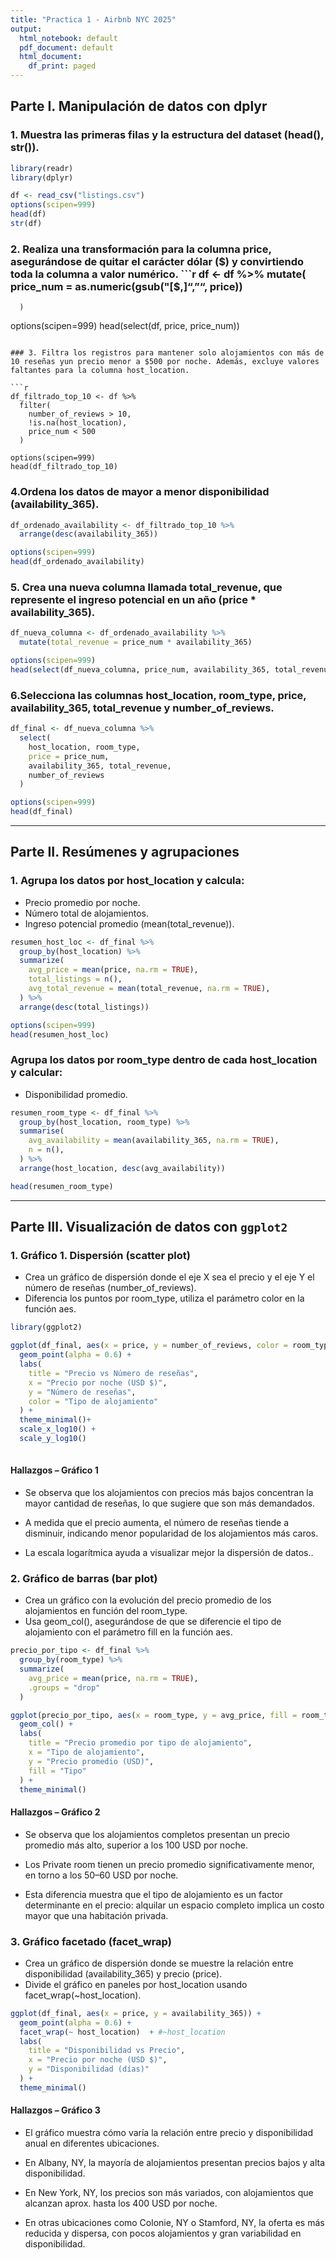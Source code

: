 ```yaml
---
title: "Practica 1 - Airbnb NYC 2025"
output:
  html_notebook: default
  pdf_document: default
  html_document:
    df_print: paged
---
```


## Parte I. Manipulación de datos con dplyr

### 1. Muestra las primeras filas y la estructura del dataset (head(), str()).
```r
library(readr)
library(dplyr)

df <- read_csv("listings.csv")
options(scipen=999)
head(df)
str(df)
```

### 2. Realiza una transformación para la columna price, asegurándose de quitar el carácter dólar ($) y convirtiendo toda la columna a valor numérico.
```r
df <- df %>%
  mutate( 
    price_num = as.numeric(gsub("[$,]", "", price))
      )
options(scipen=999)
head(select(df, price, price_num))
```

### 3. Filtra los registros para mantener solo alojamientos con más de 10 reseñas yun precio menor a $500 por noche. Además, excluye valores faltantes para la columna host_location.

```r
df_filtrado_top_10 <- df %>%
  filter(
    number_of_reviews > 10,
    !is.na(host_location),
    price_num < 500
  )

options(scipen=999)
head(df_filtrado_top_10)
```

### 4.Ordena los datos de mayor a menor disponibilidad (availability_365).
```r
df_ordenado_availability <- df_filtrado_top_10 %>%
  arrange(desc(availability_365))

options(scipen=999)
head(df_ordenado_availability)
```

### 5. Crea una nueva columna llamada total_revenue, que represente el ingreso potencial en un año (price * availability_365).

```r
df_nueva_columna <- df_ordenado_availability %>%
  mutate(total_revenue = price_num * availability_365)

options(scipen=999)
head(select(df_nueva_columna, price_num, availability_365, total_revenue))
```

### 6.Selecciona las columnas host_location, room_type, price, availability_365, total_revenue y number_of_reviews.
```r
df_final <- df_nueva_columna %>%
  select(
    host_location, room_type,
    price = price_num,
    availability_365, total_revenue,
    number_of_reviews
  )

options(scipen=999)
head(df_final)
```

---

## Parte II. Resúmenes y agrupaciones

### 1. Agrupa los datos por host_location y calcula:
- Precio promedio por noche.
- Número total de alojamientos.
- Ingreso potencial promedio (mean(total_revenue)).
```r
resumen_host_loc <- df_final %>%
  group_by(host_location) %>%
  summarize(
    avg_price = mean(price, na.rm = TRUE),
    total_listings = n(),
    avg_total_revenue = mean(total_revenue, na.rm = TRUE),
  ) %>%
  arrange(desc(total_listings))

options(scipen=999)
head(resumen_host_loc)
```

### Agrupa los datos por room_type dentro de cada host_location y calcular:
- Disponibilidad promedio.
```r
resumen_room_type <- df_final %>%
  group_by(host_location, room_type) %>%
  summarise(
    avg_availability = mean(availability_365, na.rm = TRUE),
    n = n(),
  ) %>%
  arrange(host_location, desc(avg_availability))

head(resumen_room_type)
```

---

## Parte III. Visualización de datos con ``ggplot2``

### 1. Gráfico 1. Dispersión (scatter plot)
- Crea un gráfico de dispersión donde el eje X sea el precio y el eje Y el número
de reseñas (number_of_reviews).
- Diferencia los puntos por room_type, utiliza el parámetro color en la función
aes.

```r
library(ggplot2)

ggplot(df_final, aes(x = price, y = number_of_reviews, color = room_type)) +
  geom_point(alpha = 0.6) +
  labs(
    title = "Precio vs Número de reseñas",
    x = "Precio por noche (USD $)",
    y = "Número de reseñas",
    color = "Tipo de alojamiento"
  ) +
  theme_minimal()+
  scale_x_log10() +
  scale_y_log10()
  
```
#### Hallazgos – Gráfico 1

- Se observa que los alojamientos con precios más bajos concentran la mayor cantidad de reseñas, lo que sugiere que son más demandados.

- A medida que el precio aumenta, el número de reseñas tiende a disminuir, indicando menor popularidad de los alojamientos más caros.

- La escala logarítmica ayuda a visualizar mejor la dispersión de datos..

### 2. Gráfico de barras (bar plot)
- Crea un gráfico con la evolución del precio promedio de los alojamientos en
función del room_type.  
- Usa geom_col(), asegurándose de que se diferencie el tipo de alojamiento con
el parámetro fill en la función aes.  

```r
precio_por_tipo <- df_final %>%
  group_by(room_type) %>%
  summarize(
    avg_price = mean(price, na.rm = TRUE),
    .groups = "drop"
  )

ggplot(precio_por_tipo, aes(x = room_type, y = avg_price, fill = room_type)) +
  geom_col() +
  labs(
    title = "Precio promedio por tipo de alojamiento",
    x = "Tipo de alojamiento",
    y = "Precio promedio (USD)",
    fill = "Tipo"
  ) +
  theme_minimal()
```
#### Hallazgos – Gráfico 2

- Se observa que los alojamientos completos presentan un precio promedio más alto, superior a los 100 USD por noche.

- Los Private room tienen un precio promedio significativamente menor, en torno a los 50–60 USD por noche.

- Esta diferencia muestra que el tipo de alojamiento es un factor determinante en el precio: alquilar un espacio completo implica un costo mayor que una habitación privada.


### 3. Gráfico facetado (facet_wrap)
- Crea un gráfico de dispersión donde se muestre la relación entre
disponibilidad (availability_365) y precio (price).
- Divide el gráfico en paneles por host_location usando
facet_wrap(~host_location).

```r
ggplot(df_final, aes(x = price, y = availability_365)) +
  geom_point(alpha = 0.6) +
  facet_wrap(~ host_location)  + #~host_location
  labs(
    title = "Disponibilidad vs Precio",
    x = "Precio por noche (USD $)",
    y = "Disponibilidad (días)"
  ) +
  theme_minimal()
```

#### Hallazgos – Gráfico 3

- El gráfico muestra cómo varía la relación entre precio y disponibilidad anual en diferentes ubicaciones.

- En Albany, NY, la mayoría de alojamientos presentan precios bajos y alta disponibilidad.

- En New York, NY, los precios son más variados, con alojamientos que alcanzan aprox. hasta los 400 USD por noche.

- En otras ubicaciones como Colonie, NY o Stamford, NY, la oferta es más reducida y dispersa, con pocos alojamientos y gran variabilidad en disponibilidad.

